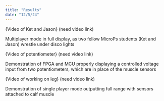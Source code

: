 ```yaml
---
title: "Results"
date: "12/5/24"
---
```


{Video of Ket and Jason} (need video link)

Multiplayer mode in full display, as two fellow MicroPs students (Ket and Jason) wrestle under disco lights


{Video of potentiometer} (need video link)

Demonstration of FPGA and MCU properly displaying a controlled voltage input from two potentiometers, which are in place of the muscle sensors


{Video of working on leg} (need video link)

Demonstration of single player mode outputting full range with sensors attached to calf muscle


